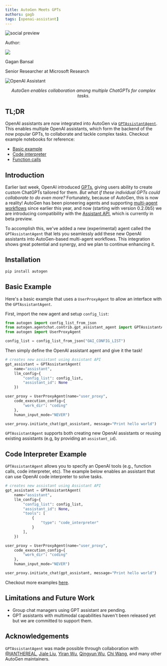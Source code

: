 ```yaml
---
title: AutoGen Meets GPTs
authors: gagb
tags: [openai-assistant]
---
```



<div>
<img noZoom className="social-share-img"
  src="https://media.githubusercontent.com/media/ag2ai/ag2/refs/heads/main/website/static/img/cover.png"
  alt="social preview"
  style={{ position: 'absolute', left: '-9999px' }}
/>
</div>

<div class="blog-authors">
  <p class="authors">Author:</p>
  <CardGroup cols={2}>
    <Card href="https://www.linkedin.com/in/gagan-bansal/">
        <div class="col card">
          <div class="img-placeholder">
            <img noZoom src="https://github.com/gagb.png" />
          </div>
          <div>
            <p class="name">Gagan Bansal</p>
            <p>Senior Researcher at Microsoft Research</p>
          </div>
        </div>
    </Card>
  </CardGroup>
</div>

![OpenAI Assistant](img/teaser.jpg)
<p align="center"><em>AutoGen enables collaboration among multiple ChatGPTs for complex tasks.</em></p>


## TL;DR
OpenAI assistants are now integrated into AutoGen via [`GPTAssistantAgent`](https://github.com/ag2ai/ag2/blob/main/autogen/agentchat/contrib/gpt_assistant_agent.py).
This enables multiple OpenAI assistants, which form the backend of the now popular GPTs, to collaborate and tackle complex tasks.
Checkout example notebooks for reference:
* [Basic example](https://github.com/ag2ai/ag2/blob/main/notebook/agentchat_oai_assistant_twoagents_basic.ipynb)
* [Code interpreter](https://github.com/ag2ai/ag2/blob/main/notebook/agentchat_oai_code_interpreter.ipynb)
* [Function calls](https://github.com/ag2ai/ag2/blob/main/notebook/agentchat_oai_assistant_function_call.ipynb)


## Introduction
Earlier last week, OpenAI introduced [GPTs](https://openai.com/index/introducing-gpts), giving users ability to create custom ChatGPTs tailored for them.
*But what if these individual GPTs could collaborate to do even more?*
Fortunately, because of AutoGen, this is now a reality!
AutoGen has been pioneering agents and supporting [multi-agent workflows](https://openreview.net/pdf?id=BAakY1hNKS) since earlier this year, and now (starting with version 0.2.0b5) we are introducing compatibility with the [Assistant API](https://openai.com/index/introducing-gpts), which is currently in beta preview.

To accomplish this, we've added a new (experimental) agent called the `GPTAssistantAgent` that
lets you seamlessly add these new OpenAI assistants into AutoGen-based multi-agent workflows.
This integration shows great potential and synergy, and we plan to continue enhancing it.

## Installation

```bash
pip install autogen
```

## Basic Example

Here's a basic example that uses a `UserProxyAgent` to allow an interface
with the `GPTAssistantAgent`.


First, import the new agent and setup `config_list`:
```python
from autogen import config_list_from_json
from autogen.agentchat.contrib.gpt_assistant_agent import GPTAssistantAgent
from autogen import UserProxyAgent

config_list = config_list_from_json("OAI_CONFIG_LIST")
```

Then simply define the OpenAI assistant agent and give it the task!
```python
# creates new assistant using Assistant API
gpt_assistant = GPTAssistantAgent(
    name="assistant",
    llm_config={
        "config_list": config_list,
        "assistant_id": None
    })

user_proxy = UserProxyAgent(name="user_proxy",
    code_execution_config={
        "work_dir": "coding"
    },
    human_input_mode="NEVER")

user_proxy.initiate_chat(gpt_assistant, message="Print hello world")
```

`GPTAssistantAgent` supports both creating new OpenAI assistants or reusing existing assistants
(e.g, by providing an `assistant_id`).


## Code Interpreter Example

`GPTAssistantAgent` allows you to specify an OpenAI tools
(e.g., function calls, code interpreter, etc). The example below enables an assistant
 that can use OpenAI code interpreter to solve tasks.

```python
# creates new assistant using Assistant API
gpt_assistant = GPTAssistantAgent(
    name="assistant",
    llm_config={
        "config_list": config_list,
        "assistant_id": None,
        "tools": [
            {
                "type": "code_interpreter"
            }
        ],
    })

user_proxy = UserProxyAgent(name="user_proxy",
    code_execution_config={
        "work_dir": "coding"
    },
    human_input_mode="NEVER")

user_proxy.initiate_chat(gpt_assistant, message="Print hello world")
```

Checkout more examples [here](https://github.com/ag2ai/ag2/tree/main/notebook).

## Limitations and Future Work

- Group chat managers using GPT assistant are pending.
- GPT assistants with multimodal capabilities haven't been released yet but we are committed to support them.

## Acknowledgements

`GPTAssistantAgent` was made possible through collaboration with
[@IANTHEREAL](https://github.com/IANTHEREAL),
[Jiale Liu](https://github.com/LeoLjl),
[Yiran Wu](https://github.com/yiranwu0),
[Qingyun Wu](https://qingyun-wu.github.io/),
[Chi Wang](https://github.com/sonichi), and many other AutoGen maintainers.
